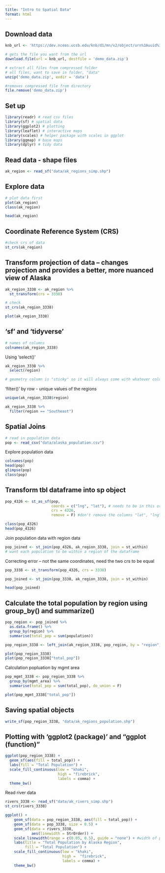 ```yaml
---
title: "Intro to Spatial Data"
format: html
---
```


## Download data
```r
knb_url <- 'https://dev.nceas.ucsb.edu/knb/d1/mn/v2/object/urn%3Auuid%3Aaceaecb2-1ce0-4d41-a839-d3607d32bb58'

# gets the file you want from the url
download.file(url = knb_url, destfile = 'demo_data.zip')

# extract all files from compressed folder
# all files, want to save in folder, "data"
unzip('demo_data.zip', exdir = 'data')

#removes compressed file from directory
file.remove('demo_data.zip')
```

## Set up

```r
library(readr) # read csv files
library(sf) # spatial data
library(ggplot2) # plotting
library(leaflet) # interactive maps
library(scales) # helper package with scales in ggplot
library(ggmap) # base maps
library(dplyr) # tidy data 
```

## Read data - shape files
```r
ak_region <- read_sf("data/ak_regions_simp.shp")
```

## Explore data
```r
# plot data first
plot(ak_region)
class(ak_region)

head(ak_region)
```

## Coordinate Reference System (CRS)
```r
#check crs of data
st_crs(ak_region)
```

## Transform projection of data -- changes projection and provides a better, more nuanced view of Alaska
```r
ak_region_3338 <- ak_region %>%
  st_transform(crs = 3338)

# check
st_crs(ak_region_3338)

plot(ak_region_3338)
```

## 'sf' and 'tidyverse'
```r
# names of columns
colnames(ak_region_3338)
```

Using 'select()'
```r
ak_region_3338 %>% 
  select(region)

# geometry column is "sticky" so it will always come with whatever column you select since it needs that column to plot the data
```

'filter()' by row - unique values of the regions
```r
unique(ak_region_3338$region)
```

```r
ak_region_3338 %>% 
  filter(region == "Southeast")
```

## Spatial Joins

```r
# read in population data
pop <- read_csv("data/alaska_population.csv")
```

Explore population data
```r
colnames(pop)
head(pop)
glimpse(pop)
class(pop)
```

## Transform tbl dataframe into sp object 
```r
pop_4326 <- st_as_sf(pop,
                     coords = c("lng", "lat"), # needs to be in this order because it's (x,y)
                     crs = 4326,
                     remove = F) #don't remove the columns "lat", "lng"

class(pop_4326)
head(pop_4326)
```

Join population data with region data
```r
pop_joined <- st_join(pop_4326, ak_region_3338, join = st_within)
# want each population to be within a region of the dataframe
```

Correcting error -- not the same coordinates, need the two crs to be equal

```r
pop_3338 <- st_transform(pop_4326, crs = 3338)

pop_joined <- st_join(pop_3338, ak_region_3338, join = st_within)

head(pop_joined)
```

## Calculate the total population by region using group_by() and summarize()
```r
pop_region <- pop_joined %>% 
  as.data.frame() %>% 
  group_by(region) %>% 
  summarise(total_pop = sum(population))
```


```r
pop_region_3338 <- left_join(ak_region_3338, pop_region, by = "region")

plot(pop_region_3338)
plot(pop_region_3338["total_pop"])
```
Calculation popluation by mgmt area
```r
pop_mgmt_3338 <- pop_region_3338 %>% 
  group_by(mgmt_area) %>% 
  summarise(total_pop = sum(total_pop), do_union = F)

plot(pop_mgmt_3338["total_pop"])
```

## Saving spatial objects
```r
write_sf(pop_region_3338, "data/ak_regions_population.shp")
```

## Plotting with 'ggplot2 (package)' and "ggplot (function)" 
```r
ggplot(pop_region_3338) + 
  geom_sf(aes(fill = total_pop)) +
  labs(fill = "Total Population") +
  scale_fill_continuous(low = "khaki",
                        high = "firebrick",
                        labels = comma) +
  theme_bw()
```
Read river data
```r
rivers_3338 <- read_sf("data/ak_rivers_simp.shp")
st_crs(rivers_3338)
```
```r
ggplot() +
    geom_sf(data = pop_region_3338, aes(fill = total_pop)) +
    geom_sf(data = pop_3338, size = 0.5) +
    geom_sf(data = rivers_3338,
            aes(linewidth = StrOrder)) +
    scale_linewidth(range = c(0.05, 0.5), guide = "none") + #width of polygon
    labs(title = "Total Population by Alaska Region",
         fill = "Total Population") +
    scale_fill_continuous(low = "khaki",
                          high =  "firebrick",
                          labels = comma) +
    theme_bw() 
```

